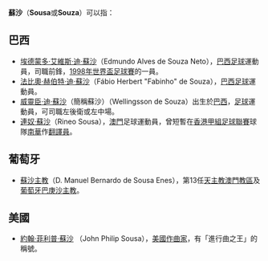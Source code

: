 '''蘇沙'''（'''Sousa'''或'''Souza'''）可以指：

==巴西==
* [[埃德蒙多·艾維斯·迪·蘇沙|埃德蒙多·艾維斯·迪·蘇沙]]（Edmundo Alves de Souza Neto），[[巴西|巴西]][[足球|足球]]運動員，司職前鋒，[[1998年世界盃足球賽|1998年世界盃足球賽]]的一員。
* [[法比奧·赫伯特·迪·蘇沙|法比奧·赫伯特·迪·蘇沙]]（Fábio Herbert "Fabinho" de Souza），[[巴西|巴西]][[足球|足球]]運動員。
* [[威靈臣·迪·蘇沙|威靈臣·迪·蘇沙]]（簡稱蘇沙）（Wellingsson de Souza）出生於[[巴西|巴西]]，[[足球|足球]]運動員，可司職左後衛或左中場。
* [[連奴·蘇沙|連奴·蘇沙]]（Rineo Sousa），[[澳門|澳門]]足球運動員，曾短暫在[[香港甲組足球聯賽|香港甲組足球聯賽]]球隊[[南華足球隊|南華]]作[[翻譯員|翻譯員]]。

==葡萄牙==
* [[蘇沙主教|蘇沙主教]]（D. Manuel Bernardo de Sousa Enes），第13任[[天主教澳門教區|天主教澳門教區]]及[[葡萄牙|葡萄牙]][[巴庚沙|巴庚沙]][[主教|主教]]。

==美國==
* [[約翰·菲利普·蘇沙|約翰·菲利普·蘇沙]] （John Philip Sousa），[[美國|美國]][[作曲家|作曲家]]，有「進行曲之王」的稱號。

{{disambig|Cat=二字人名消歧義}}